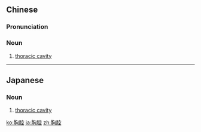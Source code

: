 ==Chinese==
{{zh-forms}}

===Pronunciation===
{{zh-pron
|m=xiōngqiāng
|c=hung1 hong1
|cat=n
}}

===Noun===
{{zh-noun}}

# [[thoracic cavity]]

----

==Japanese==
{{ja-kanjitab|きょう|くう|yomi=o}}

===Noun===
{{ja-noun|きょうくう}}

# [[thoracic cavity]]

[[ko:胸腔]]
[[ja:胸腔]]
[[zh:胸腔]]